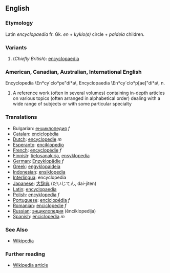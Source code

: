 ==English==

===Etymology===

Latin ''encyclopaedia'' fr. Gk. ''en'' + ''kyklo(s)'' circle + ''paideia'' children.

===Variants===

# (''Chiefly British''): [[encyclopaedia]]

===American, Canadian, Australian, International English===
Encyclopedia \En*cy`clo*pe"di*a\, Encyclopaedia
\En*cy`clo*p[ae]"di*a\, n.

# A reference work (often in several volumes) containing in-depth articles on various topics (often arranged in alphabetical order) dealing with a wide range of subjects or with some particular specialty

===Translations===
*Bulgarian: [[енциклопедия]] ''f''
*[[Catalan]]: [[enciclopèdia]]
*[[Dutch]]: [[encyclopedie]] ''m''
*[[Esperanto]]: [[enciklopedio]]
*[[French]]: [[encyclopédie]] ''f''
*[[Finnish]]: [[tietosanakirja]], [[ensyklopedia]]
*[[German]]: [[Enzyklopädie]] ''f''
*[[Greek]]: [[engyklopaideia]]
*[[Indonesian]]: [[ensiklopedia]]
*[[Interlingua]]: encyclopedia
*[[Japanese]]: [[大辞典]] (だいじてん, dai-jiten)
*[[Latin]]: [[encyclopaedia]]
*[[Polish]]: [[encyklopedia]] ''f''
*[[Portuguese]]: [[enciclopédia]] ''f''
*[[Romanian]]: [[enciclopedie]] ''f''
*[[Russian]]: [[энциклопедия]] (ěnciklopedija)
*[[Spanish]]: [[enciclopedia]] ''m''

===See Also===

*[[Wikipedia]]

===Further reading===
* [[en:Encyclopedia|Wikipedia article]]
